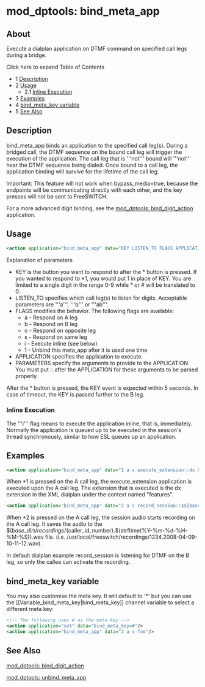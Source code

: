 
# mod_dptools: bind_meta_app 

 

## About

Execute a dialplan application on DTMF command on specified call legs during a bridge.

Click here to expand Table of Contents

* 1 [Description](#description)
* 2 [Usage](#-freeswitch--mod_dptools-bind_meta_app-)  
   * 2.1 [Inline Execution](#inline-execution)
* 3 [Examples](#-freeswitch--mod_dptools-bind_meta_app-)
* 4 [bind\_meta\_key variable](#bind_meta_key-variable)
* 5 [See Also](#-freeswitch--mod_dptools-bind_meta_app-)

## Description

  
bind\_meta\_app binds an application to the specified call leg(s). During a bridged call, the DTMF sequence on the bound call leg will trigger the execution of the application. The call leg that is '''not''' bound will '''not''' hear the DTMF sequence being dialed. Once bound to a call leg, the application binding will survive for the lifetime of the call leg.

Important: This feature will not work when bypass\_media=true, because the endpoints will be communicating directly with each other, and the key presses will not be sent to FreeSWITCH.

For a more advanced digit binding, see the [mod\_dptools: bind\_digit\_action](./6586414.mdx#0-about) application.

## Usage

```xml
<action application="bind_meta_app" data="KEY LISTEN_TO FLAGS APPLICATION[::PARAMETERS]"/>
```

Explanation of parameters

* KEY is the button you want to respond to after the \* button is pressed. If you wanted to respond to \*1, you would put 1 in place of KEY. You are limited to a single digit in the range 0-9 while \* or # will be translated to 0.
* LISTEN\_TO specifies which call leg(s) to listen for digits. Acceptable parameters are '''a''', '''b''' or '''ab'''.
* FLAGS modifies the behavior. The following flags are available:  
   * a - Respond on A leg  
   * b - Respond on B leg  
   * o - Respond on opposite leg  
   * s - Respond on same leg  
   * i - Execute inline (see below)  
   * 1 - Unbind this meta\_app after it is used one time
* APPLICATION specifies the application to execute.
* PARAMETERS specify the arguments to provide to the APPLICATION. You must put :: after the APPLICATION for these arguments to be parsed properly.

After the \* button is pressed, the KEY event is expected within 5 seconds. In case of timeout, the KEY is passed further to the B leg.

### Inline Execution

The '''i''' flag means to execute the application inline, that is, immediately. Normally the application is queued up to be executed in the session's thread synchronously, similar to how ESL queues up an application.

## Examples

```xml
<action application="bind_meta_app" data="1 a s execute_extension::dx XML features"/>
```

When \*1 is pressed on the A call leg, the execute\_extension application is executed upon the A call leg. The extension that is executed is the dx extension in the XML dialplan under the context named "features".

```xml
<action application="bind_meta_app" data="2 a s record_session::$${base_dir}/recordings/${caller_id_number}.${strftime(%Y-%m-%d-%H-%M-%S)}.wav"/>
```

When \*2 is pressed on the A call leg, the session audio starts recording on the A call leg. It saves the audio to the $$(base\_dir)/recordings/${caller\_id\_number}.$(strftime(%Y-%m-%d-%H-%M-%S)}.wav file. (i.e. /usr/local/freeswitch/recordings/1234.2008-04-09-10-11-12.wav).

In default dialplan example record\_session is listening for DTMF on the B leg, so only the callee can activate the recording.

## bind_meta_key variable

  
You may also customise the meta key. It will default to '\*' but you can use the \[\[Variable\_bind\_meta\_key|bind\_meta\_key\]\] channel variable to select a different meta key:

```xml
<!-- The following uses # as the meta key -->
<action application="set" data="bind_meta_key=#"/>
<action application="bind_meta_app" data="2 a s foo"/>
```

## See Also

[mod\_dptools: bind\_digit\_action](./6586414.mdx#0-about)

[mod\_dptools: unbind\_meta\_app](./6586930.mdx#about)


